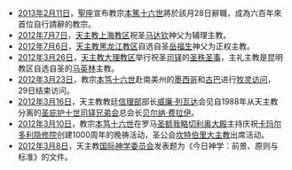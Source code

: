 *[[2013年|2013年]][[2月11日|2月11日]]，[[聖座|聖座]]宣布教宗[[本篤十六世|本篤十六世]]將於該月28日辭職，成為六百年來首位自行請辭的教宗。
*[[2012年|2012年]][[7月7日|7月7日]]，[[天主教上海教区|天主教上海教区]]祝圣[[马达钦|马达钦]]神父为辅理主教。
*[[2012年|2012年]][[7月6日|7月6日]]，[[天主教黑龙江教区|天主教黑龙江教区]]自选自圣[[岳福生|岳福生]]神父为正权主教。
*[[2012年|2012年]][[3月26日|3月26日]]，[[天主教大理教区|天主教大理教区]]举行祝圣[[司铎|司铎]]的[[圣秩圣事|圣秩圣事]]，主礼主教是昆明教区自选自圣的[[马英林|马英林]]主教。
*[[2012年|2012年]][[3月23日|3月23日]]，教宗[[本笃十六世|本笃十六世]]赴南美州的[[墨西哥|墨西哥]]和[[古巴|古巴]]进行[[牧灵访问|牧灵访问]]，29日结束访问。
*[[2012年|2012年]][[3月16日|3月16日]]，天主教教廷[[信理部|信理部]]部长[[威廉·列瓦达|威廉·列瓦达]]会见自1988年从天主教分离的[[圣庇护十世司铎兄弟会|圣庇护十世司铎兄弟会]]总会长[[贝尔纳·费拉伊|贝尔纳·费拉伊]]。
*[[2012年|2012年]][[3月10日|3月10日]]，教宗[[本笃十六世|本笃十六世]]在罗马[[圣额我略切利奥大殿|圣额我略切利奥大殿]]主持庆祝[[卡玛尔多利隐修院|卡玛尔多利隐修院]]创建1000周年的晚祷活动，圣公会[[坎特伯里大主教|坎特伯里大主教]]出席活动。
*[[2012年|2012年]][[3月8日|3月8日]]，天主教[[国际神学委员会|国际神学委员会]]发表题为《今日神学：前景、原则与标准》的文件。